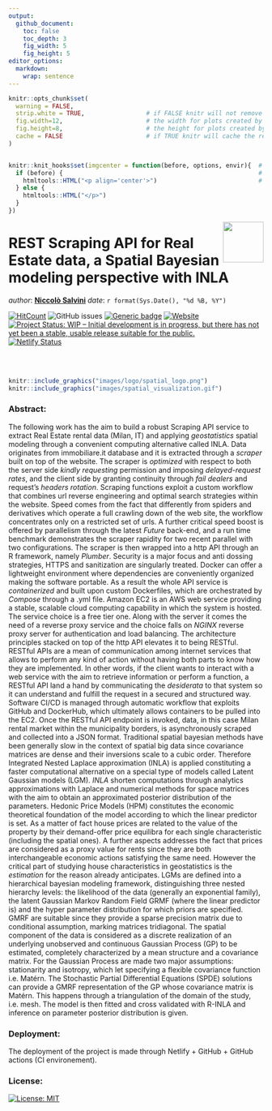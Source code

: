 ```yaml
---
output: 
  github_document:
    toc: false
    toc_depth: 3
    fig_width: 5
    fig_height: 5
editor_options: 
  markdown: 
    wrap: sentence
---
```


<!-- README.md is generated from README.Rmd. Please edit that file - rmarkdown::render('README.Rmd', output_format = 'github_document', output_file = 'README.md') -->


```r
knitr::opts_chunk$set(
  warning = FALSE,  
  strip.white = TRUE,                 # if FALSE knitr will not remove white spaces at the beg or end       
  fig.width=12,                       # the width for plots created by code chunk
  fig.height=8,                       # the height for plots created by code chunk
  cache = FALSE                       # if TRUE knitr will cache the results to reuse in future knits
)


knitr::knit_hooks$set(imgcenter = function(before, options, envir){  # to center image 
  if (before) {                                                      # add imgcenter = TRUE
    htmltools::HTML("<p align='center'>")                            # to the chunk options
  } else {
    htmltools::HTML("</p>")
  }
})


```

<img src="images/logo/logo.png" align="right" height="80"/>

# REST Scraping API for Real Estate data, a Spatial Bayesian modeling perspective with INLA

*author*: [**Niccolò Salvini**](https://niccolosalvini.netlify.app/) *date*: `r format(Sys.Date(), "%d %B, %Y")`

[![HitCount](http://hits.dwyl.com/NiccoloSalvini/NiccoloSalvini%20/%20Thesis.svg)](http://hits.dwyl.com/NiccoloSalvini/NiccoloSalvini%20/%20Thesis) <img src="https://img.shields.io/github/issues-raw/NiccoloSalvini/thesis" alt="GitHub issues"/> [![Generic badge](https://img.shields.io/badge/Github%20Pages%20Deploy-PASSING-%3CCOLOR%3E.svg)](https://shields.io/) [![Website](https://img.shields.io/website-up-down-green-red/https/naereen.github.io.svg)](https://niccolosalvini.github.io/Thesis/) <a href="https://www.repostatus.org/#wip"><img src="https://www.repostatus.org/badges/latest/wip.svg" alt="Project Status: WIP – Initial development is in progress, but there has not yet been a stable, usable release suitable for the public."/>
</a>
 [![Netlify Status](https://api.netlify.com/api/v1/badges/6d5dad0e-716a-4995-ac8f-bcbf35a4bfe6/deploy-status)](https://app.netlify.com/sites/nsmasterthesis/deploys)

<br> <br>

```r
knitr::include_graphics("images/logo/spatial_logo.png") 
knitr::include_graphics("images/spatial_visualization.gif") 
```

### Abstract:

The following work has the aim to build a robust Scraping API service to extract Real Estate rental data (Milan, IT) and applying _geostatistics_ spatial modeling through a convenient computing alternative called INLA.
Data originates from immobiliare.it database and it is extracted through a _scraper_ built on top of the website. The scraper is _optimized_ with respect to both the server side _kindly requesting_ permission and imposing _delayed-request rates_, and the client side by granting continuity through _fail dealers_ and request's _headers rotation_. Scraping functions exploit a custom workflow that combines url reverse engineering and optimal search strategies within the website. Speed comes from the fact that differently from spiders and derivatives which operate a full crawling down of the web site, the workflow concentrates only on a restricted set of urls. A further critical speed boost is offered by parallelism through the latest _Future_ back-end, and a run time benchmark demonstrates the scraper rapidity for two recent parallel with two configurations.
The scraper is then wrapped into a http API through an R framework, namely _Plumber_. Security is a major focus and anti dossing strategies, HTTPS and sanitization are singularly treated.
Docker can offer a lightweight environment where dependencies are conveniently organized making the software portable. As a result the whole API service is _containerized_ and built upon custom Dockerfiles, which are orchestrated by _Compose_  through a .yml file. Amazon EC2 is an AWS web service providing a stable, scalable cloud computing capability in which the system is hosted. The service choice is a free tier one. Along with the server it comes the need of a reverse proxy service and the choice falls on _NGINX_ reverse proxy server for authentication and load balancing. The architecture principles stacked on top of the http API elevates it to being RESTful. RESTful APIs are a mean of communication among internet services that allows to perform any kind of action without having both parts to know how they are implemented.
In other words, if the client wants to interact with a web service with the aim to retrieve information or perform a function, a RESTful API land a hand by communicating the _desiderata_ to that system so it can understand and fulfill the request in a secured and structured way.
Software CI/CD is managed through automatic workflow that exploits GitHub and DockerHub, which ultimately allows containers to be pulled into the EC2. Once the RESTful API endpoint is invoked, data, in this case Milan rental market within the municipality borders, is asynchronously scraped and collected into a JSON format.
Traditional spatial bayesian methods have been generally slow in the context of spatial big data since covariance matrices are dense and their inversions scale to a cubic order. Therefore Integrated Nested Laplace approximation (INLA) is applied constituting a faster computational alternative on a special type of models called Latent Gaussian models (LGM). _INLA_ shorten computations through analytics approximations with Laplace and numerical methods for space matrices with the aim to obtain an approximated posterior distribution of the parameters.
Hedonic Price Models (HPM) constitutes the economic theoretical foundation of the model according to which the linear predictor is set. As a matter of fact house prices are related to the value of the property by their demand-offer price equilibra for each single characteristic (including the spatial ones). A further aspects addresses the fact that prices are considered as a proxy value for rents since they are both interchangeable economic actions satisfying the same need. However the critical part of studying house characteristics in geostatistics is the _estimation_ for the reason already anticipates.
LGMs are defined into a hierarchical bayesian modeling framework, distinguishing three nested hierarchy levels: the likelihood of the data (generally an exponential family), the latent Gaussian Markov Random Field GRMF (where the linear predictor is) and the hyper parameter distribution for which priors are specified. GMRF are suitable since they provide a sparse precision matrix due to conditional assumption, marking matrices tridiagonal. The spatial component of the data is considered as a discrete realization of an underlying unobserved and continuous Gaussian Process (GP) to be estimated, completely characterized by a mean structure and a covariance matrix. For the Gaussian Process are made two major assumptions: stationarity and isotropy, which let specifying a flexible covariance function i.e. Matérn.
The Stochastic Partial Differential Equations (SPDE) solutions can provide a GMRF representation of the GP whose covariance matrix is Matérn. This happens through a triangulation of the domain of the study, i.e. mesh. The model is then fitted and cross validated with R-INLA and inference on parameter posterior distribution is given.

### Deployment:

The deployment of the project is made through Netlify + GitHub + GitHub actions (CI environement).


### License:

[![License: MIT](https://img.shields.io/badge/License-MIT-yellow.svg)](https://opensource.org/licenses/MIT)

